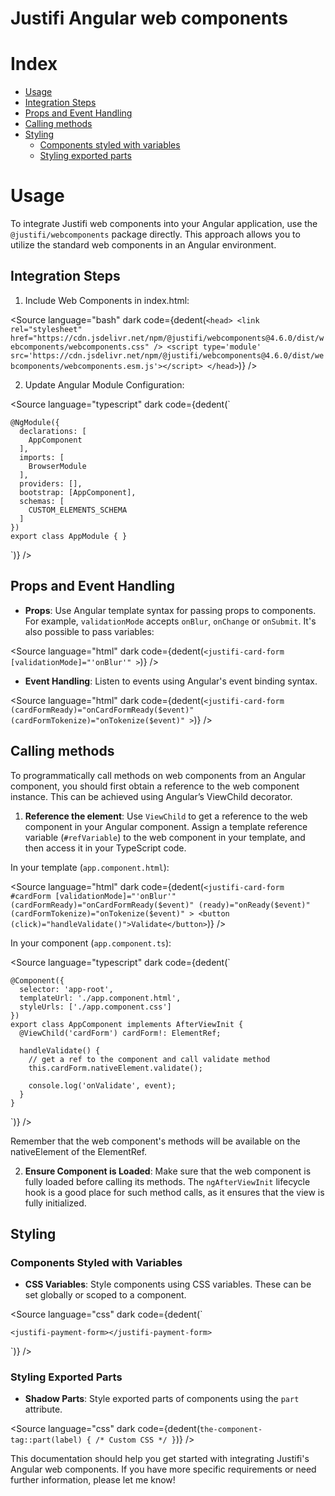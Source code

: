 
<Meta title="Angular" />

# Justifi Angular web components

# Index

- [Usage](#usage)
- [Integration Steps](#integration-steps)
- [Props and Event Handling](#props-and-event-handling)
- [Calling methods](#calling-methods)
- [Styling](#styling)
  - [Components styled with variables](#components-styled-with-variables)
  - [Styling exported parts](#styling-exported-parts)

# Usage

To integrate Justifi web components into your Angular application, use the `@justifi/webcomponents` package directly. This approach allows you to utilize the standard web components in an Angular environment.

## Integration Steps

1. Include Web Components in index.html:

<Source
  language="bash"
  dark
  code={dedent(`
    <head>
      <link rel="stylesheet"
        href="https://cdn.jsdelivr.net/npm/@justifi/webcomponents@4.6.0/dist/webcomponents/webcomponents.css" />
      <script type='module'
        src='https://cdn.jsdelivr.net/npm/@justifi/webcomponents@4.6.0/dist/webcomponents/webcomponents.esm.js'></script>
    </head>
  `)}
/>

2. Update Angular Module Configuration:

<Source
  language="typescript"
  dark
  code={dedent(`

    @NgModule({
      declarations: [
        AppComponent
      ],
      imports: [
        BrowserModule
      ],
      providers: [],
      bootstrap: [AppComponent],
      schemas: [
        CUSTOM_ELEMENTS_SCHEMA
      ]
    })
    export class AppModule { }

`)}
/>

## Props and Event Handling

- **Props**: Use Angular template syntax for passing props to components. For example, `validationMode` accepts `onBlur`, `onChange` or `onSubmit`. It's also possible to pass variables:

<Source
  language="html"
  dark
  code={dedent(`
    <justifi-card-form
      [validationMode]="'onBlur'"
    >
  `)}
/>

- **Event Handling**: Listen to events using Angular's event binding syntax.

<Source
  language="html"
  dark
  code={dedent(`
    <justifi-card-form
      (cardFormReady)="onCardFormReady($event)"
      (cardFormTokenize)="onTokenize($event)"
    >
  `)}
/>

## Calling methods

To programmatically call methods on web components from an Angular component, you should first obtain a reference to the web component instance. This can be achieved using Angular’s ViewChild decorator.

1. **Reference the element**: Use `ViewChild` to get a reference to the web component in your Angular component. Assign a template reference variable (`#refVariable`) to the web component in your template, and then access it in your TypeScript code.

In your template (`app.component.html`):

<Source
  language="html"
  dark
  code={dedent(`
    <justifi-card-form
      #cardForm
      [validationMode]="'onBlur'"
      (cardFormReady)="onCardFormReady($event)"
      (ready)="onReady($event)"
      (cardFormTokenize)="onTokenize($event)"
    >
    <button (click)="handleValidate()">Validate</button>
`)}
/>

In your component (`app.component.ts`):

<Source
  language="typescript"
  dark
  code={dedent(`

    @Component({
      selector: 'app-root',
      templateUrl: './app.component.html',
      styleUrls: ['./app.component.css']
    })
    export class AppComponent implements AfterViewInit {
      @ViewChild('cardForm') cardForm!: ElementRef;

      handleValidate() {
        // get a ref to the component and call validate method
        this.cardForm.nativeElement.validate();

        console.log('onValidate', event);
      }
    }

`)}
/>

Remember that the web component's methods will be available on the nativeElement of the ElementRef.

2. **Ensure Component is Loaded**: Make sure that the web component is fully loaded before calling its methods. The `ngAfterViewInit` lifecycle hook is a good place for such method calls, as it ensures that the view is fully initialized.

## Styling

### Components Styled with Variables

- **CSS Variables**: Style components using CSS variables. These can be set globally or scoped to a component.

<Source
  language="css"
  dark
  code={dedent(`
    <style>
      :root {
        --jfi-variable: 'override value';
      }
    </style>

    <justifi-payment-form></justifi-payment-form>

`)}
/>

<SummaryElement title="See full list of CSS variables available">
  <CSSVars />
</SummaryElement>

### Styling Exported Parts

- **Shadow Parts**: Style exported parts of components using the `part` attribute.

<Source
  language="css"
  dark
  code={dedent(`
    the-component-tag::part(label) {
      /* Custom CSS */
    }
`)}
/>

This documentation should help you get started with integrating Justifi's Angular web components. If you have more specific requirements or need further information, please let me know!

